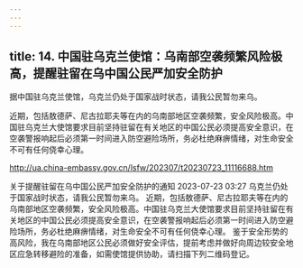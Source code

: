 ```yaml
---
---
---
```

title: 14. 中国驻乌克兰使馆：乌南部空袭频繁风险极高，提醒驻留在乌中国公民严加安全防护
---





据中国驻乌克兰使馆，乌克兰仍处于国家战时状态，请我公民暂勿来乌。



近期，包括敖德萨、尼古拉耶夫等在内的乌南部地区空袭频繁，安全风险极高。中国驻乌克兰大使馆要求目前坚持驻留在有关地区的中国公民必须提高安全意识，在空袭警报响起后必须第一时间进入防空避险场所，务必杜绝麻痹情绪，对生命安全不可有任何侥幸心理。

http://ua.china-embassy.gov.cn/lsfw/202307/t20230723_11116688.htm



关于提醒驻留在乌中国公民严加安全防护的通知
2023-07-23 03:27
乌克兰仍处于国家战时状态，请我公民暂勿来乌。
近期，包括敖德萨、尼古拉耶夫等在内的乌南部地区空袭频繁，安全风险极高。中国驻乌克兰大使馆要求目前坚持驻留在有关地区的中国公民必须提高安全意识，在空袭警报响起后必须第一时间进入防空避险场所，务必杜绝麻痹情绪，对生命安全不可有任何侥幸心理。
鉴于安全形势的高风险，我在乌南部地区公民必须做好安全评估，提前考虑并做好向周边较安全地区应急转移避险的准备，如需使馆提供协助，请扫描下列二维码登记。